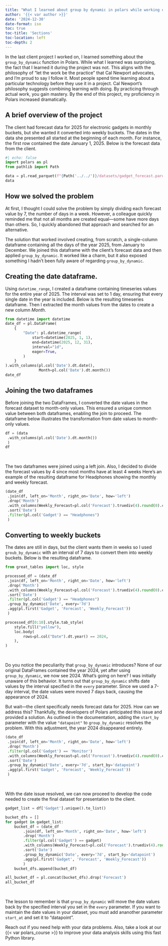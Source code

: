 ---
title: "What I learned about group by dynamic in polars while working on a client's project"
author: '{{< var author >}}'
date: '2024-12-30'
date-format: iso
toc: true
toc-title: 'Sections'
toc-location: left
toc-depth: 2
---

In the last client project I worked on, I learned something about the `group_by_dynamic` function in Polars. While what I learned was surprising, the fact that I learned it during the project was not. This aligns with the philosophy of "let the work be the practice" that Cal Newport advocates, and I’m proud to say I follow it. Most people spend time learning about a particular technology before they use it in a project. Cal Newport’s philosophy suggests combining learning with doing. By practicing through actual work, you gain mastery. By the end of this project, my proficiency in Polars increased dramatically.

## A brief overview of the project

The client had forecast data for 2025 for electronic gadgets in monthly buckets, but she wanted it converted into weekly buckets. The dates in the data she presented all started at the beginning of each month. For instance, the first row contained the date January 1, 2025. Below is the forecast data from the client.

```{python}
#| echo: false
import polars as pl
from pathlib import Path

data = pl.read_parquet(f"{Path('../../')}/datasets/gadget_forecast.parquet")
data
```

## How we solved the problem

At first, I thought I could solve the problem by simply dividing each forecast value by 7, the number of days in a week. However, a colleague quickly reminded me that not all months are created equal—some have more days than others. So, I quickly abandoned that approach and searched for an alternative.

The solution that worked involved creating, from scratch, a single-column dataframe containing all the days of the year 2025, from January to December. We joined this dataframe with the client’s forecast data and then applied `group_by_dynamic`. It worked like a charm, but it also exposed something I hadn’t been fully aware of regarding `group_by_dynamic`.

## Creating the date dataframe.

Using `datetime_range`, I created a dataframe containing timeseries values for the entire year of 2025. The interval was set to 1 day, ensuring that every single date in the year is included. Below is the resulting timeseries dataframe. Then I extracted the month values from the dates to create a new column *Month*.

```{python}
from datetime import datetime
date_df = pl.DataFrame(
    {
        "Date": pl.datetime_range(
            start=datetime(2025, 1, 1),
            end=datetime(2025, 12, 31),
            interval="1d",
            eager=True,
        )
    }
).with_columns(pl.col('Date').dt.date(),
               Month=pl.col('Date').dt.month())
date_df
```

## Joining the two dataframes

Before joining the two DataFrames, I converted the date values in the forecast dataset to month-only values. This ensured a unique common value between both dataframes, enabling the join to proceed. The dataframe below illustrates the transformation from date values to month-only values.

```{python}
df = (data
 .with_columns(pl.col('Date').dt.month())
 )
df
```

<br>

The two dataframes were joined using a left join. Also, I decided to divide the forecast values by 4 since most months have at least 4 weeks Here's an example of the resulting dataframe for Headphones showing the monthly and weekly forecast.

```{python}
(date_df
 .join(df, left_on='Month', right_on='Date', how='left')
 .drop('Month')
 .with_columns(Weekly_Forecast=pl.col('Forecast').truediv(4).round(0).cast(pl.Int16))
 .sort('Date')
 .filter(pl.col('Gadget') == "Headphones")
 )
```

## Converting to weekly buckets

The dates are still in days, but the client wants them in weeks so I used `groub_by_dynamic` with an interval of 7 days to convert them into weekly buckets. Below is the resulting dataframe.

```{python}
from great_tables import loc, style

processed_df = (date_df
 .join(df, left_on='Month', right_on='Date', how='left')
 .drop('Month')
 .with_columns(Weekly_Forecast=pl.col('Forecast').truediv(4).round(0).cast(pl.Int16))
 .sort('Date')
 .filter(pl.col('Gadget') == "Headphones")
 .group_by_dynamic('Date', every='7d')
 .agg(pl.first('Gadget', 'Forecast', 'Weekly_Forecast'))
 )

processed_df[0:10].style.tab_style(
    style.fill("yellow"),
    loc.body(
        rows=pl.col("Date").dt.year() == 2024,
    ),
)
```

<br>

Do you notice the peculiarity that `group_by_dynamic` introduces? None of our original DataFrames contained the year 2024, yet after using `group_by_dynamic`, we now see 2024. What’s going on here? I was initially unaware of this behavior. It turns out that `group_by_dynamic` shifts date values by the interval specified in the `every` parameter. Since we used a 7-day interval, the date values were moved 7 days back, causing the appearance of 2024.

But wait—the client specifically needs forecast data for 2025. How can we address this? Thankfully, the developers of Polars anticipated this issue and provided a solution. As outlined in the documentation, adding the `start_by` parameter with the value `"datapoint"` to `group_by_dynamic` resolves the problem. With this adjustment, the year 2024 disappeared entirely.

```{python}
(date_df
 .join(df, left_on='Month', right_on='Date', how='left')
 .drop('Month')
 .filter(pl.col('Gadget') == 'Monitor')
 .with_columns(Weekly_Forecast=pl.col('Forecast').truediv(4).round(0).cast(pl.Int16))
 .sort('Date')
 .group_by_dynamic('Date', every='7d', start_by='datapoint')
 .agg(pl.first('Gadget', 'Forecast', 'Weekly_Forecast'))
 )
```

<br>

With the date issue resolved, we can now proceed to develop the code needed to create the final dataset for presentation to the client.

```{python}
gadget_list = df['Gadget'].unique().to_list()

bucket_dfs = []
for gadget in gadget_list:
    bucket_df = (date_df
        .join(df, left_on='Month', right_on='Date', how='left')
        .drop('Month')
        .filter(pl.col('Gadget') == gadget)
        .with_columns(Weekly_Forecast=pl.col('Forecast').truediv(4).round(0).cast(pl.Int16))
        .sort('Date')
        .group_by_dynamic('Date', every='7d', start_by='datapoint')
        .agg(pl.first('Gadget', 'Forecast', 'Weekly_Forecast'))
        )
    bucket_dfs.append(bucket_df)

all_bucket_df = pl.concat(bucket_dfs).drop('Forecast')
all_bucket_df
```

<br>

The lesson to remember is that `group_by_dynamic` will move the date values back by the specified interval you set in the `every` parameter. If you want to maintain the date values in your dataset, you must add ananother parameter `start_at` and set it to "datapoint".

Reach out if you need help with your data problems. Also, take a look at our {{< var polars_course >}} to improve your data analysis skills using this fast Python library.